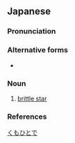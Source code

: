==Japanese==
{{ja-kanjitab|yomi=irr}}

===Pronunciation===
{{ja-pron|yomi=irr|くもひとで|acc=3|acc_ref=DJR}}

===Alternative forms===
* {{ja-r|蜘蛛人手|クモヒトデ}}

===Noun===
{{ja-noun|くもひとで|クモヒトデ}}

# [[brittle star]]

===References===
<references/>

[[Category:ja:Echinoderms|くもひとで]]
